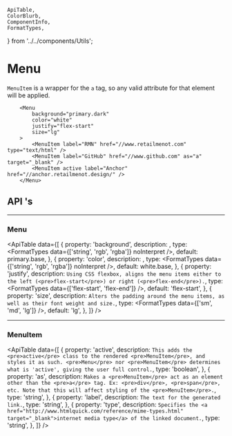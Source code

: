    ApiTable,
    ColorBlurb,
    ComponentInfo,
    FormatTypes,
} from '../../components/Utils';

# Menu

<ComponentInfo title="Menu" />

`MenuItem` is a wrapper for the `a` tag, so any valid attribute for that element will be applied.

```tsx live
    <Menu
        background="primary.dark"
        color="white"
        justify="flex-start"
        size="lg"
    >
        <MenuItem label="RMN" href="//www.retailmenot.com" type="text/html" />
        <MenuItem label="GitHub" href="//www.github.com" as="a" target="_blank" />
        <MenuItem active label="Anchor" href="//anchor.retailmenot.design/" />
    </Menu>
```

## API 's

---

### Menu

<ApiTable data={[
    {
        property: 'background',
        description: <ColorBlurb background gradient label="Menu" />,
        type: <FormatTypes data={['string', 'rgb', 'rgba']} noInterpret />,
        default: <Link to="/theme/theme-provider#colors">primary.base</Link>,
    },
    {
        property: 'color',
        description: <ColorBlurb label="Menu" />,
        type: <FormatTypes data={['string', 'rgb', 'rgba']} noInterpret />,
        default: <Link to="/theme/theme-provider#colors">white.base</Link>,
    },
    {
        property: 'justify',
        description: `Using CSS flexbox, aligns the menu items either to the left
            (<pre>flex-start</pre>) or right (<pre>flex-end</pre>).`,
        type: <FormatTypes data={['flex-start', 'flex-end']} />,
        default: 'flex-start',
    },
    {
        property: 'size',
        description: `Alters the padding around the menu items, as well as their font weight and
            size.`,
        type: <FormatTypes data={['sm', 'md', 'lg']} />,
        default: 'lg',
    },
]} />

---

### MenuItem

<ApiTable data={[
    {
        property: 'active',
        description: `This adds the <pre>active</pre> class to the rendered <pre>MenuItem</pre>, and
            styles it as such. <pre>Menu</pre> nor <pre>MenuItem</pre> determines what is
            'active', giving the user full control.`,
        type: 'boolean',
    },
    {
        property: 'as',
        description: `Makes a <pre>MenuItem</pre> act as an element other than the <pre>a</pre> tag.
            Ex: <pre>div</pre>, <pre>span</pre>, etc. Note that this will affect styling of the
            <pre>MenuItem</pre>.`,
        type: 'string',
    },
    {
        property: 'label',
        description: `The text for the generated link.`,
        type: 'string',
    },
    {
        property: 'type',
        description: `Specifies the
            <a href="http://www.htmlquick.com/reference/mime-types.html" target="_blank">internet
            media type</a> of the linked document.`,
        type: 'string',
    },
]} />
